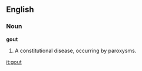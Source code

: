 ==English==

===Noun===

'''gout'''

#A constitutional disease, occurring by paroxysms.

[[it:gout]]